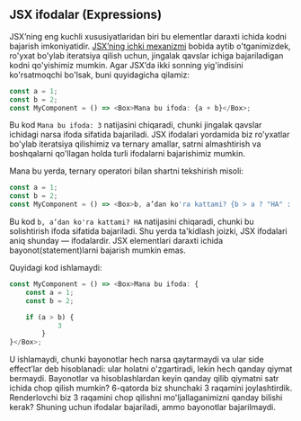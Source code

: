 ## JSX ifodalar (Expressions)
JSX’ning eng kuchli xususiyatlaridan biri bu elementlar daraxti ichida kodni bajarish imkoniyatidir. [JSX’ning ichki mexanizmi](/docs/react/jsx/under-the-hood) bobida aytib o'tganimizdek, ro'yxat bo'ylab iteratsiya qilish uchun, jingalak qavslar ichiga bajariladigan kodni qo'yishimiz mumkin. Agar JSX’da ikki sonning yig'indisini ko'rsatmoqchi bo'lsak, buni quyidagicha qilamiz:
``` js copy
const a = 1;
const b = 2;
const MyComponent = () => <Box>Mana bu ifoda: {a + b}</Box>;
```

Bu kod `Mana bu ifoda: 3` natijasini chiqaradi, chunki jingalak qavslar ichidagi narsa ifoda sifatida bajariladi. JSX ifodalari yordamida biz ro'yxatlar bo'ylab iteratsiya qilishimiz va ternary amallar, satrni almashtirish va boshqalarni qo'llagan holda turli ifodalarni bajarishimiz mumkin.

Mana bu yerda, ternary operatori bilan shartni tekshirish misoli:
``` js copy
const a = 1;
const b = 2;
const MyComponent = () => <Box>b, a’dan ko'ra kattami? {b > a ? "HA" : "YO'Q"}</Box>;
```

Bu kod `b, a’dan ko'ra kattami? HA` natijasini chiqaradi, chunki bu solishtirish ifoda sifatida bajariladi. Shu yerda ta'kidlash joizki, JSX ifodalari aniq shunday — ifodalardir. JSX elementlari daraxti ichida bayonot(statement)larni bajarish mumkin emas.

Quyidagi kod ishlamaydi:
``` js copy showLineNumbers
const MyComponent = () => <Box>Mana bu ifoda: {
    const a = 1;
    const b = 2;

    if (a > b) {
            3
        }
}</Box>;
```

U ishlamaydi, chunki bayonotlar hech narsa qaytarmaydi va ular side effect’lar deb hisoblanadi: ular holatni o'zgartiradi, lekin hech qanday qiymat bermaydi. Bayonotlar va hisoblashlardan keyin qanday qilib qiymatni satr ichida chop qilish mumkin? 6-qatorda biz shunchaki 3 raqamini joylashtirdik. Renderlovchi biz 3 raqamini chop qilishni mo'ljallaganimizni qanday bilishi kerak? Shuning uchun ifodalar bajariladi, ammo bayonotlar bajarilmaydi.